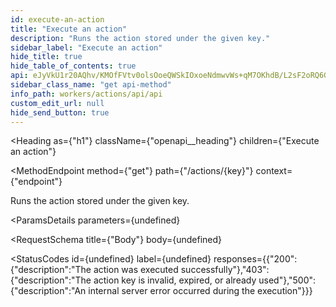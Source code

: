 ```yaml
---
id: execute-an-action
title: "Execute an action"
description: "Runs the action stored under the given key."
sidebar_label: "Execute an action"
hide_title: true
hide_table_of_contents: true
api: eJyVkU1r20AQhv/KMOfFVtv0olsOoeQWSkIOxoeNdmwvWs+qM7OKhdB/L2sF2oRQ6Glhlnk/npkxkHYSB4uZscWfhRXsROC7OgG1LBSgcCC5zo9xJIaepg06FNIhs5JiO+PXpqnPe73HP1KvXoEu1BWjAFq6jlQPJaUJF4c3zbd/Lvc0QVSIPPoUgwO6DFEoOMgCPgn5MEFRClXr+2dBbhkiGwn7BEoykgCJZIHcdUVqx1Ak8vFaco1ZF5fF4ZnslAO2eCRDh4O3E7a4XZPpdu5pWtBh5EOuvhYtUXV8uEf3McXDPYTclTOx+WuxQ1653q5q8JylJ6lwRxJdt75smk1Tmw1Z7ey5urA/V5O7FSh4fiP10XLGLrMR238f16ahOhhdbDskH7kmKJKq5spgh28M0GHb04R7h6esVn/m+cUrPUlaljr+VUgmbHd7h6OX6F8qot3+b7o/7h5xWX4DtqbiLA==
sidebar_class_name: "get api-method"
info_path: workers/actions/api/api
custom_edit_url: null
hide_send_button: true
---
```



<Heading
  as={"h1"}
  className={"openapi__heading"}
  children={"Execute an action"}
>
</Heading>

<MethodEndpoint
  method={"get"}
  path={"/actions/{key}"}
  context={"endpoint"}
>
  
</MethodEndpoint>



Runs the action stored under the given key.

<ParamsDetails
  parameters={undefined}
>
  
</ParamsDetails>

<RequestSchema
  title={"Body"}
  body={undefined}
>
  
</RequestSchema>

<StatusCodes
  id={undefined}
  label={undefined}
  responses={{"200":{"description":"The action was executed successfully"},"403":{"description":"The action key is invalid, expired, or already used"},"500":{"description":"An internal server error occurred during the execution"}}}
>
  
</StatusCodes>


      